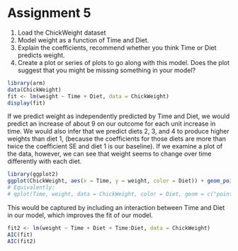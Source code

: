 Assignment 5
======

1. Load the ChickWeight dataset
2. Model weight as a function of Time and Diet.
3. Explain the coefficients, recommend whether you think Time or Diet predicts weight.
4. Create a plot or series of plots to go along with this model. Does the plot suggest that you might be missing something in your model?

```r
library(arm)
data(ChickWeight)
fit <- lm(weight ~ Time + Diet, data = ChickWeight)
display(fit)
```

If we predict weight as independently predicted by Time and Diet, we would predict an increase of about 9 on our outcome for each unit increase in time. We would also infer that we predict diets 2, 3, and 4 to produce higher weights than diet 1, (because the coefficients for those diets are more than twice the coefficient SE and diet 1 is our baseline). If we examine a plot of the data, however, we can see that weight seems to change over time differently with each diet.

```r
library(ggplot2)
ggplot(ChickWeight, aes(x = Time, y = weight, color = Diet)) + geom_point() + geom_smooth(method = "lm", se = FALSE)
# Equivalently:
# qplot(Time, weight, data = ChickWeight, color = Diet, geom = c("point", "smooth"), se = FALSE, method = "lm")
```

This would be captured by including an interaction between Time and Diet in our model, which improves the fit of our model.

```r
fit2 <- lm(weight ~ Time + Diet + Time:Diet, data = ChickWeight)
AIC(fit)
AIC(fit2)
```
